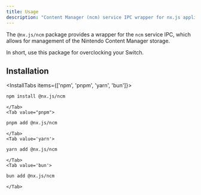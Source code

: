 ```yaml
---
title: Usage
description: "Content Manager (ncm) service IPC wrapper for nx.js applications"
---
```


The `@nx.js/ncm` package provides a wrapper for the `ncm` service IPC, which allows
for management of the Nintendo Content Manager storage.

In short, use this package for overclocking your Switch.

## Installation

<InstallTabs items={['npm', 'pnpm', 'yarn', 'bun']}>
    <Tab value='npm'>

```bash
npm install @nx.js/ncm
```

    </Tab>
    <Tab value="pnpm">

```bash
pnpm add @nx.js/ncm
```

    </Tab>
    <Tab value='yarn'>

```bash
yarn add @nx.js/ncm
```

    </Tab>
    <Tab value='bun'>

```bash
bun add @nx.js/ncm
```

    </Tab>

</InstallTabs>
